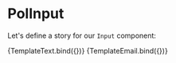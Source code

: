 
<Meta title="Form/Input" component={PolInput} />

# PolInput

Let's define a story for our `Input` component:


<Canvas>
  <Story
    name="text"
    args={{
      label: 'Label do input',
      placeholder: 'Placeholder',
      disabled: false,
      required: true,
    }}
  >
    {TemplateText.bind({})}
  </Story>
  <Story
    name="email"
    args={{
      label: 'Label do input',
      placeholder: 'Placeholder',
      disabled: false,
      required: true,
    }}
  >
    {TemplateEmail.bind({})}
  </Story>
</Canvas>
